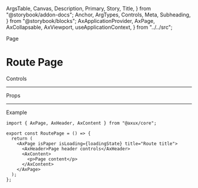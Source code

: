   ArgsTable,
  Canvas,
  Description,
  Primary,
  Story,
  Title,
} from "@storybook/addon-docs";
  Anchor,
  ArgTypes,
  Controls,
  Meta,
  Subheading,
} from "@storybook/blocks";
  AxApplicationProvider,
  AxPage,
  AxCollapsable,
  AxViewport,
  useApplicationContext,
} from "../../src";

<Meta of={PageStories} />

<Anchor storyId="page">
  <div className="invisible h-0 overflow-hidden">
    <Subheading>Page</Subheading>
  </div>
</Anchor>

# Route Page

<Description of={AxPage} />

<Primary />

<AxCollapsable>
  <div>Controls</div>
  <Controls of={PageStories.Example} />
</AxCollapsable>

<hr />

<Anchor storyId="props">
  <Subheading>Props</Subheading>
</Anchor>

<ArgTypes sort="requiredFirst" of={AxPage} />

<hr />

<Anchor storyId="sample">
  <Subheading>Example</Subheading>
</Anchor>

```tsx
import { AxPage, AxHeader, AxContent } from "@axux/core";

export const RoutePage = () => {
  return (
    <AxPage isPaper isLoading={loadingState} title="Route title">
      <AxHeader>Page header controls</AxHeader>
      <AxContent>
        <p>Page content</p>
      </AxContent>
    </AxPage>
  );
};
```
